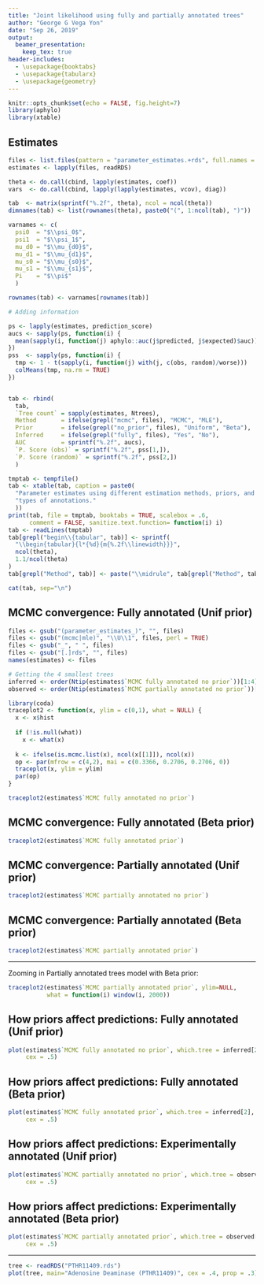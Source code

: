 ```yaml
---
title: "Joint likelihood using fully and partially annotated trees"
author: "George G Vega Yon"
date: "Sep 26, 2019"
output:
  beamer_presentation:
    keep_tex: true
header-includes:
  - \usepackage{booktabs}
  - \usepackage{tabularx}
  - \usepackage{geometry}
---
```


```r
knitr::opts_chunk$set(echo = FALSE, fig.height=7)
library(aphylo)
library(xtable)
```

## Estimates

```r
files <- list.files(pattern = "parameter_estimates.+rds", full.names = FALSE)
estimates <- lapply(files, readRDS)
```

```r
theta <- do.call(cbind, lapply(estimates, coef))
vars  <- do.call(cbind, lapply(lapply(estimates, vcov), diag))

tab  <- matrix(sprintf("%.2f", theta), ncol = ncol(theta))
dimnames(tab) <- list(rownames(theta), paste0("(", 1:ncol(tab), ")"))

varnames <- c(
  psi0  = "$\\psi_0$",
  psi1  = "$\\psi_1$",
  mu_d0 = "$\\mu_{d0}$",
  mu_d1 = "$\\mu_{d1}$",
  mu_s0 = "$\\mu_{s0}$",
  mu_s1 = "$\\mu_{s1}$",
  Pi    = "$\\pi$"
  )

rownames(tab) <- varnames[rownames(tab)]

# Adding information

ps <- lapply(estimates, prediction_score)
aucs <- sapply(ps, function(i) {
  mean(sapply(i, function(j) aphylo::auc(j$predicted, j$expected)$auc))
})
pss  <- sapply(ps, function(i) {
  tmp <- 1 - t(sapply(i, function(j) with(j, c(obs, random)/worse)))
  colMeans(tmp, na.rm = TRUE)
})


tab <- rbind(
  tab,
  `Tree count` = sapply(estimates, Ntrees),
  Method       = ifelse(grepl("mcmc", files), "MCMC", "MLE"),
  Prior        = ifelse(grepl("no_prior", files), "Uniform", "Beta"),
  Inferred     = ifelse(grepl("fully", files), "Yes", "No"),
  AUC          = sprintf("%.2f", aucs),
  `P. Score (obs)` = sprintf("%.2f", pss[1,]),
  `P. Score (random)` = sprintf("%.2f", pss[2,])
  )

tmptab <- tempfile()
tab <- xtable(tab, caption = paste0(
  "Parameter estimates using different estimation methods, priors, and ",
  "types of annotations."
  ))
print(tab, file = tmptab, booktabs = TRUE, scalebox = .6, 
      comment = FALSE, sanitize.text.function= function(i) i)
tab <- readLines(tmptab)
tab[grepl("begin\\{tabular", tab)] <- sprintf(
  "\\begin{tabular}{l*{%d}{m{%.2f\\linewidth}}}",
  ncol(theta),
  1.1/ncol(theta)
)
tab[grepl("Method", tab)] <- paste("\\midrule", tab[grepl("Method", tab)])

cat(tab, sep="\n")
```

## MCMC convergence: Fully annotated (Unif prior)

```r
files <- gsub("(parameter_estimates_)", "", files)
files <- gsub("(mcmc|mle)", "\\U\\1", files, perl = TRUE)
files <- gsub("_", " ", files)
files <- gsub("[.]rds", "", files)
names(estimates) <- files

# Getting the 4 smallest trees
inferred <- order(Ntip(estimates$`MCMC fully annotated no prior`))[1:4]
observed <- order(Ntip(estimates$`MCMC partially annotated no prior`))[1:4]
```


```r
library(coda)
traceplot2 <- function(x, ylim = c(0,1), what = NULL) {
  x <- x$hist
  
  if (!is.null(what))
    x <- what(x)
  
  k <- ifelse(is.mcmc.list(x), ncol(x[[1]]), ncol(x))
  op <- par(mfrow = c(4,2), mai = c(0.3366, 0.2706, 0.2706, 0))
  traceplot(x, ylim = ylim)
  par(op)
}

```


```r
traceplot2(estimates$`MCMC fully annotated no prior`)
```

## MCMC convergence: Fully annotated (Beta prior)

```r
traceplot2(estimates$`MCMC fully annotated prior`)
```

## MCMC convergence: Partially annotated (Unif prior)

```r
traceplot2(estimates$`MCMC partially annotated no prior`)
```

## MCMC convergence: Partially annotated (Beta prior)

```r
traceplot2(estimates$`MCMC partially annotated prior`)
```

---

Zooming in Partially annotated trees model with Beta prior:

```r
traceplot2(estimates$`MCMC partially annotated prior`, ylim=NULL,
           what = function(i) window(i, 2000))
```


## How priors affect predictions: Fully annotated (Unif prior)

```r
plot(estimates$`MCMC fully annotated no prior`, which.tree = inferred[2],
     cex = .5)
```

## How priors affect predictions: Fully annotated (Beta prior)

```r
plot(estimates$`MCMC fully annotated prior`, which.tree = inferred[2],
     cex = .5)
```


## How priors affect predictions: Experimentally annotated (Unif prior)

```r
plot(estimates$`MCMC partially annotated no prior`, which.tree = observed[2],
     cex = .5)
```


## How priors affect predictions: Experimentally annotated (Beta prior)

```r
plot(estimates$`MCMC partially annotated prior`, which.tree = observed[2],
     cex = .5)
```

---

```r
tree <- readRDS("PTHR11409.rds")
plot(tree, main="Adenosine Deaminase (PTHR11409)", cex = .4, prop = .3)
```
